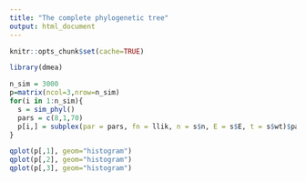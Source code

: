 ```yaml
---
title: "The complete phylogenetic tree"
output: html_document
---
```


```r
knitr::opts_chunk$set(cache=TRUE)
```

```r
library(dmea)
```

```r

n_sim = 3000
p=matrix(ncol=3,nrow=n_sim)
for(i in 1:n_sim){
  s = sim_phyl()
  pars = c(8,1,70)
  p[i,] = subplex(par = pars, fn = llik, n = s$n, E = s$E, t = s$wt)$par
}
```

```r
qplot(p[,1], geom="histogram") 
qplot(p[,2], geom="histogram") 
qplot(p[,3], geom="histogram") 
```
